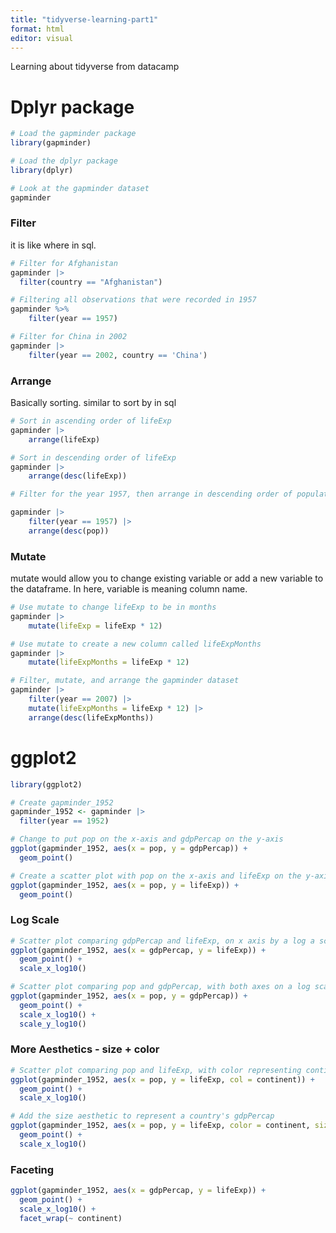 ```yaml
---
title: "tidyverse-learning-part1"
format: html
editor: visual
---
```


Learning about tidyverse from datacamp

# Dplyr package

```r
# Load the gapminder package
library(gapminder)

# Load the dplyr package
library(dplyr)

# Look at the gapminder dataset
gapminder
```

### Filter

it is like where in sql.

```r
# Filter for Afghanistan
gapminder |>
  filter(country == "Afghanistan")

# Filtering all observations that were recorded in 1957
gapminder %>%
    filter(year == 1957)

# Filter for China in 2002
gapminder |>
    filter(year == 2002, country == 'China')
```

### Arrange

Basically sorting. similar to sort by in sql

```r
# Sort in ascending order of lifeExp
gapminder |>
    arrange(lifeExp)

# Sort in descending order of lifeExp
gapminder |>
    arrange(desc(lifeExp))

# Filter for the year 1957, then arrange in descending order of population

gapminder |>
    filter(year == 1957) |>
    arrange(desc(pop))
```

### Mutate

mutate would allow you to change existing variable or add a new variable to the dataframe. In here, variable is meaning column name.

```r
# Use mutate to change lifeExp to be in months
gapminder |>
    mutate(lifeExp = lifeExp * 12)

# Use mutate to create a new column called lifeExpMonths
gapminder |>
    mutate(lifeExpMonths = lifeExp * 12)

# Filter, mutate, and arrange the gapminder dataset
gapminder |>
    filter(year == 2007) |>
    mutate(lifeExpMonths = lifeExp * 12) |>
    arrange(desc(lifeExpMonths))
```

# ggplot2

```r
library(ggplot2)

# Create gapminder_1952
gapminder_1952 <- gapminder |>
  filter(year == 1952)

# Change to put pop on the x-axis and gdpPercap on the y-axis
ggplot(gapminder_1952, aes(x = pop, y = gdpPercap)) +
  geom_point()

# Create a scatter plot with pop on the x-axis and lifeExp on the y-axis
ggplot(gapminder_1952, aes(x = pop, y = lifeExp)) +
  geom_point()
```

### Log Scale

```r
# Scatter plot comparing gdpPercap and lifeExp, on x axis by a log a scale
ggplot(gapminder_1952, aes(x = gdpPercap, y = lifeExp)) +
  geom_point() +
  scale_x_log10()

# Scatter plot comparing pop and gdpPercap, with both axes on a log scale
ggplot(gapminder_1952, aes(x = pop, y = gdpPercap)) +
  geom_point() +
  scale_x_log10() +
  scale_y_log10()
```

### More Aesthetics - size + color

```r
# Scatter plot comparing pop and lifeExp, with color representing continent
ggplot(gapminder_1952, aes(x = pop, y = lifeExp, col = continent)) +
  geom_point() +
  scale_x_log10()

# Add the size aesthetic to represent a country's gdpPercap
ggplot(gapminder_1952, aes(x = pop, y = lifeExp, color = continent, size = gdpPercap)) +
  geom_point() +
  scale_x_log10()
```

### Faceting

```r
ggplot(gapminder_1952, aes(x = gdpPercap, y = lifeExp)) +
  geom_point() +
  scale_x_log10() +
  facet_wrap(~ continent)
```
